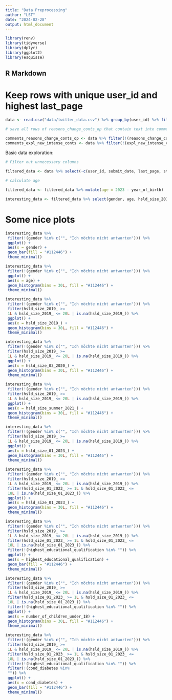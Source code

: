 ```yaml
---
title: "Data Preprocessing"
author: "LST"
date: "2024-02-28"
output: html_document
---
```


```r
library(renv)
library(tidyverse)
library(dplyr)
library(ggplot2)
library(esquisse)
```

## R Markdown

# Keep rows with unique user_id and highest last_page

```r
data <- read.csv("data/twitter_data.csv") %>% group_by(user_id) %>% filter(last_page == max(last_page)) %>% ungroup()

# save all rows of reasons_change_conts_op that contain text into comments

comments_reasons_change_conts_op <- data %>% filter(!(reasons_change_conts_op %in% "")) %>% select(user_id, reasons_change_conts_op)
comments_expl_new_intense_conts <- data %>% filter(!(expl_new_intense_conts %in% "")) %>% select(user_id, expl_new_intense_conts)
```

Basic data exploration:

```r
# Filter out unnecessary columns

filtered_data <- data %>% select(-c(user_id, submit_date, last_page, start_language, start_date, datestamp, is_adult, ref, origin))

# calculate age

filtered_data <- filtered_data %>% mutate(age = 2023 - year_of_birth)

interesting_data <- filtered_data %>% select(gender, age, hsld_size_2019_, hsld_size_03_2020_, hsld_size_summer_2021_, hsld_size_01_2023_, number_of_children_under_18, highest_educational_qualification, cond_hbp, cond_diabetes, cond_cardio, cond_resp, cond_immuno, cond_cancer, cond_post_c19, cond_none, cond_no_answer)

```

# Some nice plots

```r
interesting_data %>%
 filter(!(gender %in% c("", "Ich möchte nicht antworten"))) %>%
 ggplot() +
 aes(x = gender) +
 geom_bar(fill = "#112446") +
 theme_minimal()

interesting_data %>%
 filter(!(gender %in% c("", "Ich möchte nicht antworten"))) %>%
 ggplot() +
 aes(x = age) +
 geom_histogram(bins = 30L, fill = "#112446") +
 theme_minimal()

interesting_data %>%
 filter(!(gender %in% c("", "Ich möchte nicht antworten"))) %>%
 filter(hsld_size_2019_ >= 
 1L & hsld_size_2019_ <= 20L | is.na(hsld_size_2019_)) %>%
 ggplot() +
 aes(x = hsld_size_2019_) +
 geom_histogram(bins = 30L, fill = "#112446") +
 theme_minimal()

interesting_data %>%
 filter(!(gender %in% c("", "Ich möchte nicht antworten"))) %>%
 filter(hsld_size_2019_ >= 
 1L & hsld_size_2019_ <= 20L | is.na(hsld_size_2019_)) %>%
 ggplot() +
 aes(x = hsld_size_03_2020_) +
 geom_histogram(bins = 30L, fill = "#112446") +
 theme_minimal()

interesting_data %>%
 filter(!(gender %in% c("", "Ich möchte nicht antworten"))) %>%
 filter(hsld_size_2019_ >= 
 1L & hsld_size_2019_ <= 20L | is.na(hsld_size_2019_)) %>%
 ggplot() +
 aes(x = hsld_size_summer_2021_) +
 geom_histogram(bins = 30L, fill = "#112446") +
 theme_minimal()

interesting_data %>%
 filter(!(gender %in% c("", "Ich möchte nicht antworten"))) %>%
 filter(hsld_size_2019_ >= 
 1L & hsld_size_2019_ <= 20L | is.na(hsld_size_2019_)) %>%
 ggplot() +
 aes(x = hsld_size_01_2023_) +
 geom_histogram(bins = 30L, fill = "#112446") +
 theme_minimal()

interesting_data %>%
 filter(!(gender %in% c("", "Ich möchte nicht antworten"))) %>%
 filter(hsld_size_2019_ >= 
 1L & hsld_size_2019_ <= 20L | is.na(hsld_size_2019_)) %>%
 filter(hsld_size_01_2023_ >= 1L & hsld_size_01_2023_ <= 
 18L | is.na(hsld_size_01_2023_)) %>%
 ggplot() +
 aes(x = hsld_size_01_2023_) +
 geom_histogram(bins = 30L, fill = "#112446") +
 theme_minimal()

interesting_data %>%
 filter(!(gender %in% c("", "Ich möchte nicht antworten"))) %>%
 filter(hsld_size_2019_ >= 
 1L & hsld_size_2019_ <= 20L | is.na(hsld_size_2019_)) %>%
 filter(hsld_size_01_2023_ >= 1L & hsld_size_01_2023_ <= 
 18L | is.na(hsld_size_01_2023_)) %>%
 filter(!(highest_educational_qualification %in% "")) %>%
 ggplot() +
 aes(x = highest_educational_qualification) +
 geom_bar(fill = "#112446") +
 theme_minimal()

interesting_data %>%
 filter(!(gender %in% c("", "Ich möchte nicht antworten"))) %>%
 filter(hsld_size_2019_ >= 
 1L & hsld_size_2019_ <= 20L | is.na(hsld_size_2019_)) %>%
 filter(hsld_size_01_2023_ >= 1L & hsld_size_01_2023_ <= 
 18L | is.na(hsld_size_01_2023_)) %>%
 filter(!(highest_educational_qualification %in% "")) %>%
 ggplot() +
 aes(x = number_of_children_under_18) +
 geom_histogram(bins = 30L, fill = "#112446") +
 theme_minimal()

interesting_data %>%
 filter(!(gender %in% c("", "Ich möchte nicht antworten"))) %>%
 filter(hsld_size_2019_ >= 
 1L & hsld_size_2019_ <= 20L | is.na(hsld_size_2019_)) %>%
 filter(hsld_size_01_2023_ >= 1L & hsld_size_01_2023_ <= 
 18L | is.na(hsld_size_01_2023_)) %>%
 filter(!(highest_educational_qualification %in% "")) %>%
 filter(!(cond_diabetes %in% 
 "")) %>%
 ggplot() +
 aes(x = cond_diabetes) +
 geom_bar(fill = "#112446") +
 theme_minimal()
```

